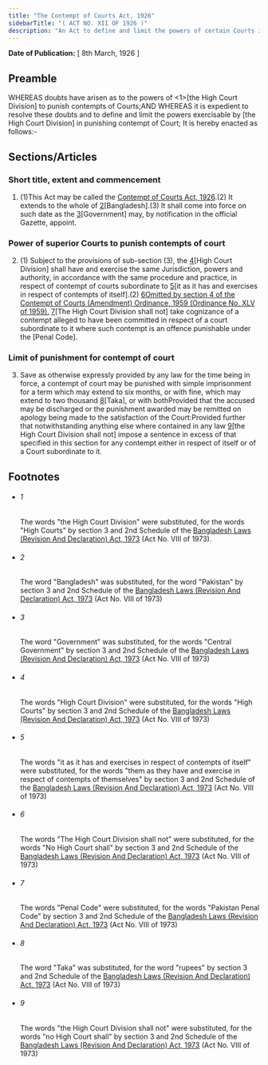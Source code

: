 ```yaml
---
title: "The Contempt of Courts Act, 1926"
sidebarTitle: "( ACT NO. XII OF 1926 )"
description: "An Act to define and limit the powers of certain Courts in punishing contempts of courts."
---
```


**Date of Publication:** [ 8th March, 1926 ]

## Preamble

WHEREAS doubts have arisen as to the powers of <1>[the High Court Division] to punish contempts of Courts;AND WHEREAS it is expedient to resolve these doubts and to define and limit the powers exercisable by [the High Court Division] in punishing contempt of Court; It is hereby enacted as follows:-

## Sections/Articles

### Short title, extent and commencement

1. (1)This Act may be called the [Contempt of Courts Act, 1926](/act-140.html "Contempt of Courts Act, 1926").(2) It extends to the whole of [2](1)[Bangladesh].(3) It shall come into force on such date as the [3](2)[Government] may, by notification in the official Gazette, appoint.

### Power of superior Courts to punish contempts of court

2. (1) Subject to the provisions of sub-section (3), the [4](1)[High Court Division] shall have and exercise the same Jurisdiction, powers and authority, in accordance with the same procedure and practice, in respect of contempt of courts subordinate to [5](2)[it as it has and exercises in respect of contempts of itself].(2) [6](3)[Omitted by section 4 of the Contempt of Courts (Amendment) Ordinance, 1959 (Ordinance No. XLV of 1959).](3) [7](4)[The High Court Division shall not] take cognizance of a contempt alleged to have been committed in respect of a court subordinate to it where such contempt is an offence punishable under the [Penal Code].

### Limit of punishment for contempt of court

3. Save as otherwise expressly provided by any law for the time being in force, a contempt of court may be punished with simple imprisonment for a term which may extend to six months, or with fine, which may extend to two thousand [8](1)[Taka], or with bothProvided that the accused may be discharged or the punishment awarded may be remitted on apology being made to the satisfaction of the Court:Provided further that notwithstanding anything else where contained in any law [9](2)[the High Court Division shall not] impose a sentence in excess of that specified in this section for any contempt either in respect of itself or of a Court subordinate to it.

## Footnotes

- ###### 1

  The words "the High Court Division" were substituted, for the words "High Courts" by section 3 and 2nd Schedule of the [Bangladesh Laws (Revision And Declaration) Act, 1973](/act-430.html "Bangladesh Laws (Revision And Declaration) Act, 1973") (Act No. VIII of 1973).

- ###### 2

  The word "Bangladesh" was substituted, for the word "Pakistan" by section 3 and 2nd Schedule of the [Bangladesh Laws (Revision And Declaration) Act, 1973](/act-430.html "Bangladesh Laws (Revision And Declaration) Act, 1973") (Act No. VIII of 1973)

- ###### 3

  The word "Government" was substituted, for the words "Central Government" by section 3 and 2nd Schedule of the [Bangladesh Laws (Revision And Declaration) Act, 1973](/act-430.html "Bangladesh Laws (Revision And Declaration) Act, 1973") (Act No. VIII of 1973)

- ###### 4

  The words "High Court Division" were substituted, for the words "High Courts" by section 3 and 2nd Schedule of the [Bangladesh Laws (Revision And Declaration) Act, 1973](/act-430.html "Bangladesh Laws (Revision And Declaration) Act, 1973") (Act No. VIII of 1973)

- ###### 5

  The words "it as it has and exercises in respect of contempts of itself" were substituted, for the words "them as they have and exercise in respect of contempts of themselves" by section 3 and 2nd Schedule of the [Bangladesh Laws (Revision And Declaration) Act, 1973](/act-430.html "Bangladesh Laws (Revision And Declaration) Act, 1973") (Act No. VIII of 1973)

- ###### 6

  The words "The High Court Division shall not" were substituted, for the words "No High Court shall" by section 3 and 2nd Schedule of the [Bangladesh Laws (Revision And Declaration) Act, 1973](/act-430.html "Bangladesh Laws (Revision And Declaration) Act, 1973") (Act No. VIII of 1973)

- ###### 7

  The words "Penal Code" were substituted, for the words "Pakistan Penal Code" by section 3 and 2nd Schedule of the [Bangladesh Laws (Revision And Declaration) Act, 1973](/act-430.html "Bangladesh Laws (Revision And Declaration) Act, 1973") (Act No. VIII of 1973)

- ###### 8

  The word "Taka" was substituted, for the word "rupees" by section 3 and 2nd Schedule of the [Bangladesh Laws (Revision And Declaration) Act, 1973](/act-430.html "Bangladesh Laws (Revision And Declaration) Act, 1973") (Act No. VIII of 1973)

- ###### 9

  The words "the High Court Division shall not" were substituted, for the words "no High Court shall" by section 3 and 2nd Schedule of the [Bangladesh Laws (Revision And Declaration) Act, 1973](/act-430.html "Bangladesh Laws (Revision And Declaration) Act, 1973") (Act No. VIII of 1973)
